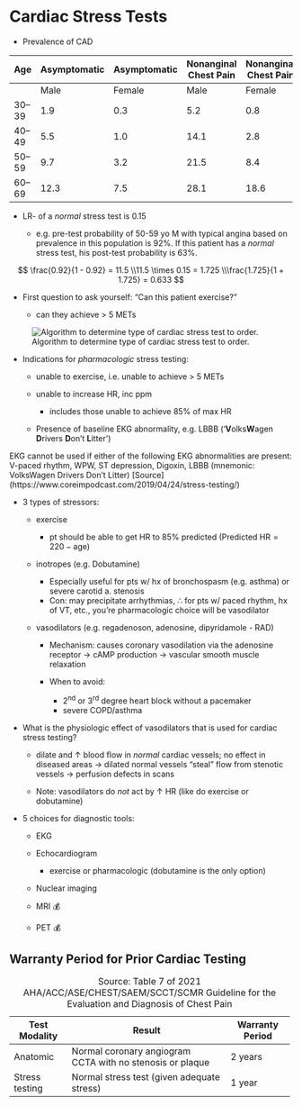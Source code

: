 # Cardiac Stress Tests

-   Prevalence of CAD

| **Age** | **Asymptomatic** | **Asymptomatic** | **Nonanginal Chest Pain** | **Nonanginal Chest Pain** | **Atypical Angina** | **Atypical Angina** | **Typical Angina** | **Typical Angina** |
|---------|------------------|------------------|---------------------------|---------------------------|---------------------|---------------------|--------------------|--------------------|
|         | Male             | Female           | Male                      | Female                    | Male                | Female              | Male               | Female             |
| 30--39  | 1.9              | 0.3              | 5.2                       | 0.8                       | 21.8                | 4.2                 | 69.7               | 25.8               |
| 40--49  | 5.5              | 1.0              | 14.1                      | 2.8                       | 46.1                | 13.3                | 87.3               | 55.2               |
| 50--59  | 9.7              | 3.2              | 21.5                      | 8.4                       | 58.9                | 32.4                | 92                 | 79.4               |
| 60--69  | 12.3             | 7.5              | 28.1                      | 18.6                      | 67.1                | 54.4                | 94.3               | 90.6               |

-   LR- of a *normal* stress test is 0.15

    -   e.g. pre-test probability of 50-59 yo M with typical angina based on prevalence in this population is 92%. If this patient has a *normal* stress test, his post-test probability is 63%.

$$
\frac{0.92}{1 - 0.92} = 11.5 \\11.5 \times 0.15 = 1.725 \\\frac{1.725}{1 + 1.725} = 0.633
$$

-   First question to ask yourself: "Can this patient exercise?"

    -   can they achieve \> 5 METs

![Algorithm to determine type of cardiac stress test to order.](images/cards-stress-test-algo.png)

-   Indications for *pharmacologic* stress testing:

    -   unable to exercise, i.e. unable to achieve \> 5 METs

    -   unable to increase HR, inc ppm

        -   includes those unable to achieve 85% of max HR

    -   Presence of baseline EKG abnormality, e.g. LBBB ('**V**olks**W**agen **D**rivers **D**on't **L**itter')

::: callout-tip
EKG cannot be used if either of the following EKG abnormalities are present: V-paced rhythm, WPW, ST depression, Digoxin, LBBB (mnemonic: VolksWagen Drivers Don't Litter) \[Source\](https://www.coreimpodcast.com/2019/04/24/stress-testing/)
:::

-   3 types of stressors:

    -   exercise

        -   pt should be able to get HR to 85% predicted ($\text{Predicted HR} = 220 - \text{age}$)

    -   inotropes (e.g. Dobutamine)

        -   Especially useful for pts w/ hx of bronchospasm (e.g. asthma) or severe carotid a. stenosis
        -   Con: may precipitate arrhythmias, ∴ for pts w/ paced rhythm, hx of VT, etc., you're pharmacologic choice will be vasodilator

    -   vasodilators (e.g. regadenoson, adenosine, dipyridamole - RAD)

        -   Mechanism: causes coronary vasodilation via the adenosine receptor → cAMP production → vascular smooth muscle relaxation

        -   When to avoid:

            -   2^nd^ or 3^rd^ degree heart block without a pacemaker
            -   severe COPD/asthma

-   What is the physiologic effect of vasodilators that is used for cardiac stress testing?

    -   dilate and ↑ blood flow in *normal* cardiac vessels; no effect in diseased areas → dilated normal vessels "steal" flow from stenotic vessels → perfusion defects in scans

    -   Note: vasodilators do *not* act by ↑ HR (like do exercise or dobutamine)

-   5 choices for diagnostic tools:

    -   EKG

    -   Echocardiogram

        -   exercise or pharmacologic (dobutamine is the only option)

    -   Nuclear imaging

    -   MRI 💰

    -   PET 💰

## Warranty Period for Prior Cardiac Testing

+----------------+--------------------------------------------+-----------------+
| Test Modality  | Result                                     | Warranty Period |
+================+============================================+=================+
| Anatomic       | Normal coronary angiogram\                 | 2 years         |
|                | CCTA with no stenosis or plaque            |                 |
+----------------+--------------------------------------------+-----------------+
| Stress testing | Normal stress test (given adequate stress) | 1 year          |
+----------------+--------------------------------------------+-----------------+

: Source: Table 7 of 2021 AHA/ACC/ASE/CHEST/SAEM/SCCT/SCMR Guideline for the Evaluation and Diagnosis of Chest Pain
